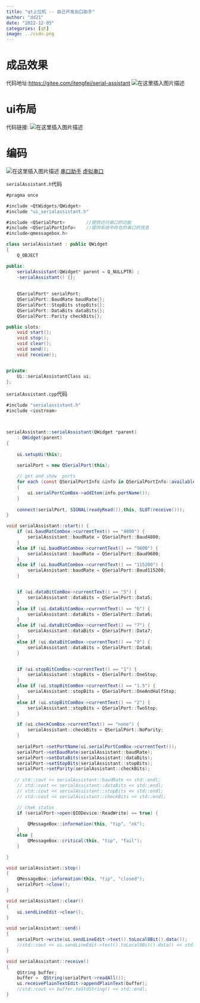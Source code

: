 ```yaml
---
title: "qt上位机 -- 自己开发出口助手"
author: "dd21"
date: "2022-12-05" 
categories: [qt]
image: ../csdn.png
---
```



# 成品效果
代码地址:[https://gitee.com/itengfei/serial-assistant](https://gitee.com/itengfei/serial-assistant)
![在这里插入图片描述](https://img-blog.csdnimg.cn/9e18bff796b94512bc033947854e9a60.png?x-oss-process=image/watermark,type_d3F5LXplbmhlaQ,shadow_50,text_Q1NETiBA5aSn5q-beg==,size_20,color_FFFFFF,t_70,g_se,x_16)


# ui布局
代码链接:
![在这里插入图片描述](https://img-blog.csdnimg.cn/9c9aa9eec7f34f73a5001fda10f44c09.png?x-oss-process=image/watermark,type_d3F5LXplbmhlaQ,shadow_50,text_Q1NETiBA5aSn5q-beg==,size_20,color_FFFFFF,t_70,g_se,x_16)

# 编码
![在这里插入图片描述](https://img-blog.csdnimg.cn/51d7e4e6562847acb61b5fb59b80229b.png?x-oss-process=image/watermark,type_d3F5LXplbmhlaQ,shadow_50,text_Q1NETiBA5aSn5q-beg==,size_20,color_FFFFFF,t_70,g_se,x_16)
[串口助手](https://lanzout.com/iVuR4xw95nc)
[虚拟串口](https://lanzout.com/iKMo4xw77nc)


`serialAssistant.h`代码

```csharp
#pragma once

#include <QtWidgets/QWidget>
#include "ui_serialassistant.h"

#include <QSerialPort>        //提供访问串口的功能
#include <QSerialPortInfo>    //提供系统中存在的串口的信息
#include<qmessagebox.h>

class serialAssistant : public QWidget
{
    Q_OBJECT

public:
    serialAssistant(QWidget* parent = Q_NULLPTR) ;
    ~serialAssistant() {};
   
  
    QSerialPort* serialPort;
    QSerialPort::BaudRate baudRate{};
    QSerialPort::StopBits stopBits{};
    QSerialPort::DataBits dataBits{};
    QSerialPort::Parity checkBits{};

public slots:
    void start();
    void stop();
    void clear();
    void send();
    void receive();


private:
    Ui::serialAssistantClass ui;
};

```

`serialAssistant.cpp`代码
```csharp
#include "serialassistant.h"
#include <iostream>



serialAssistant::serialAssistant(QWidget *parent)
    : QWidget(parent)
{
    
    ui.setupUi(this);

    serialPort = new QSerialPort(this);
    
    // get and show  ports
    for each (const QSerialPortInfo &info in QSerialPortInfo::availablePorts())
    {
        ui.serialPortComBox->addItem(info.portName());
    }
    
    connect(serialPort, SIGNAL(readyRead()),this, SLOT(receive()));
}

void serialAssistant::start() {
    if (ui.baudRatCombox->currentText() == "4800") {
        serialAssistant::baudRate = QSerialPort::Baud4800;
    }
    else if (ui.baudRatCombox->currentText() == "9600") {
        serialAssistant::baudRate = QSerialPort::Baud9600;
    }
    else if (ui.baudRatCombox->currentText() == "115200") {
        serialAssistant::baudRate = QSerialPort::Baud115200;
    }


    if (ui.dataBitComBox->currentText() == "5") {
        serialAssistant::dataBits = QSerialPort::Data5;
    }
    else if (ui.dataBitComBox->currentText() == "6") {
        serialAssistant::dataBits = QSerialPort::Data6;
    }
    else if (ui.dataBitComBox->currentText() == "7") {
        serialAssistant::dataBits = QSerialPort::Data7;
    }
    else if (ui.dataBitComBox->currentText() == "8") {
        serialAssistant::dataBits = QSerialPort::Data8;
    }


    if (ui.stopBitComBox->currentText() == "1") {
        serialAssistant::stopBits = QSerialPort::OneStop;
    }
    else if (ui.stopBitComBox->currentText() == "1.5") {
        serialAssistant::stopBits = QSerialPort::OneAndHalfStop;
    }
    else if (ui.stopBitComBox->currentText() == "2") {
        serialAssistant::stopBits = QSerialPort::TwoStop;
    }

    if (ui.checkComBox->currentText() == "none") {
        serialAssistant::checkBits = QSerialPort::NoParity;
    }
   
    serialPort->setPortName(ui.serialPortComBox->currentText());
    serialPort->setBaudRate(serialAssistant::baudRate);
    serialPort->setDataBits(serialAssistant::dataBits);
    serialPort->setStopBits(serialAssistant::stopBits);
    serialPort->setParity(serialAssistant::checkBits);
 
   // std::cout << serialAssistant::baudRate << std::endl;
    // std::cout << serialAssistant::dataBits << std::endl;
    // std::cout << serialAssistant::stopBits << std::endl;
    // std::cout << serialAssistant::checkBits << std::endl;

    // chek status 
    if (serialPort->open(QIODevice::ReadWrite) == true) {
       
        QMessageBox::information(this, "tip", "ok");
    }
    else {
        QMessageBox::critical(this, "tip", "fail");
    }

}

void serialAssistant::stop()
{
    QMessageBox::information(this, "tip", "closed");
    serialPort->close();
}

void serialAssistant::clear()
{
    ui.sendLineEdit->clear();
}

void serialAssistant::send()
{
    serialPort->write(ui.sendLineEdit->text().toLocal8Bit().data());
    //std::cout << ui.sendLineEdit->text().toLocal8Bit().data() << std::endl;
}

void serialAssistant::receive()
{
    QString buffer;
    buffer =  QString(serialPort->readAll());
    ui.receivePlainTextEdit->appendPlainText(buffer);
    //std::cout << buffer.toStdString() << std::endl;
}

```

